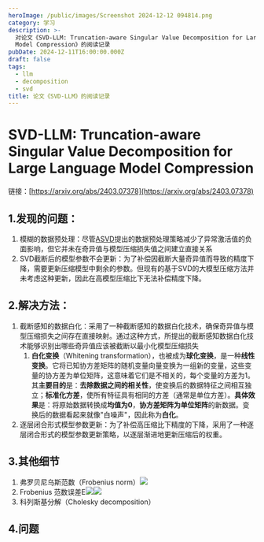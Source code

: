 ```yaml
---
heroImage: /public/images/Screenshot 2024-12-12 094814.png
category: 学习
description: >-
  对论文《SVD-LLM: Truncation-aware Singular Value Decomposition for Large Language
  Model Compression》的阅读记录
pubDate: 2024-12-11T16:00:00.000Z
draft: false
tags:
  - llm
  - decomposition
  - svd
title: 论文《SVD-LLM》的阅读记录
---
```


# SVD-LLM: Truncation-aware Singular Value Decomposition for Large Language Model Compression

链接：[https://arxiv.org/abs/2403.07378](https://arxiv.org/abs/2403.07378)

## 1.发现的问题：

1. 模糊的数据预处理：尽管[ASVD](https://arxiv.org/abs/2312.05821)提出的数据预处理策略减少了异常激活值的负面影响，但它并未在奇异值与模型压缩损失值之间建立直接关系
2. SVD截断后的模型参数不会更新：为了补偿因截断大量奇异值而导致的精度下降，需要更新压缩模型中剩余的参数。但现有的基于SVD的大模型压缩方法并未考虑这种更新，因此在高模型压缩比下无法补偿精度下降。

## 2.解决方法：

1. 截断感知的数据白化：采用了一种截断感知的数据白化技术，确保奇异值与模型压缩损失之间存在直接映射。通过这种方式，所提出的截断感知数据白化技术能够识别出哪些奇异值应该被截断以最小化模型压缩损失
   1. **白化变换**（Whitening transformation），也被成为**球化变换**，是一种**线性变换**。它将已知协方差矩阵的随机变量向量变换为一组新的变量，这些变量的协方差为单位矩阵，这意味着它们是不相关的，每个变量的方差为1。其**主要目的**是：**去除数据之间的相关性**，使变换后的数据特征之间相互独立；**标准化方差**，使所有特征具有相同的方差（通常是单位方差）。**具体效果**是：将原始数据转换成**均值为0**，**协方差矩阵为单位矩阵**的新数据。变换后的数据看起来就像"白噪声"，因此称为**白化**。
2. 逐层闭合形式模型参数更新：为了补偿高压缩比下精度的下降，采用了一种逐层闭合形式的模型参数更新策略，以逐层渐进地更新压缩后的权重。

## 3.其他细节

1. 弗罗贝尼乌斯范数（Frobenius norm）![](</images/屏幕截图 2024-12-16 093414.png>)
2. Frobenius 范数误差E![](</images/屏幕截图 2024-12-16 093639.png>)![](</images/屏幕截图 2024-12-16 093954.png>)
3. 科列斯基分解（Cholesky decomposition）

## 4.问题
